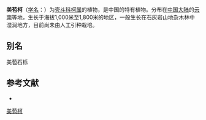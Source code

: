 {{Speciesbox
| name = 美苞柯
| status = 
| status_system = 
| image =
| genus = Lithocarpus
| species = calolepis
| authority = Y. C. Hsu et H. W. Jen
}}

'''美苞柯'''（[[学名|学名]]：{{lang|la|''Lithocarpus calolepis''}}）为[[壳斗科|壳斗科]][[柯属|柯属]]的植物，是中国的特有植物。分布在[[中国大陆|中国大陆]]的[[云南|云南]]等地，生长于海拔1,000米至1,800米的地区，一般生长在石灰岩山地杂木林中湿润地方，目前尚未由人工引种栽培。

== 别名 ==
美苞石栎

== 参考文献 ==
<div class="references-small">
* {{cite web| url =http://www.bioinfo.cn/db05/KmzwSpecies.php?action=view&id=9021| title =美苞柯| work =《中国高等植物数据库全库》| publisher =中国科学院微生物研究所| author =昆明植物研究所| accessdate =2009-02-24| deadurl =yes| archiveurl =https://web.archive.org/web/20160305062256/http://www.bioinfo.cn/db05/KmzwSpecies.php?action=view&id=9021| archivedate =2016-03-05}}
</div>
{{Taxonbar|from=Q15227444}}

[[Category:柯属|美苞柯]]


{{植物小作品}}